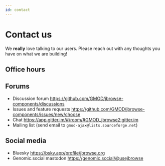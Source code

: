 ```yaml
---
id: contact
---
```



# Contact us

We **really** love talking to our users. Please reach out with any thoughts you
have on what we are building!

## Office hours

<GoogleCalendarScheduleFunction />

## Forums

- Discussion forum https://github.com/GMOD/jbrowse-components/discussions
- Issues and feature requests
  https://github.com/GMOD/jbrowse-components/issues/new/choose
- Chat https://app.gitter.im/#/room/#GMOD_jbrowse2:gitter.im
- Mailing list (send email to `gmod-ajax@lists.sourceforge.net`)

## Social media

- Bluesky https://bsky.app/profile/jbrowse.org
- Genomic.social mastodon https://genomic.social/@usejbrowse

